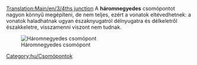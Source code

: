 [[Translation:Main/en/3/4ths junction]]{{hu/Csomópontmenü}}
A '''háromnegyedes''' csomópontot nagyon könnyű megépíteni, de nem teljes, ezért a vonatok eltévedhetnek: a vonatok haladhatnak ugyan északnyugatról délnyugatra és délkeletről északkeletre, visszamenni viszont nem tudnak.

[[File:en/3.4ths junction.png|center|frame|Háromnegyedes csomópont]]

{{Template:Csomópontok tulajdonságai/Hu|Olcsó|1|2|2|2|1|0|1|1|0|0|0||Vonat lerobbanása legfeljebb két pályára hat.|
*Az északkeletről vagy délnyugatról közelítő vonatok nem tudnak balra fordulni.
*Kicsi.
*Emelkedő csak az egyik fővonalon van.
*Gyors sorozatgyártásra használható.
*Az egyik irányban a vonatok nem kényszerülnek lassulásra, vagy csak kicsit lassulnak, és nem akadályozzák magukat.
}}

[[Category:hu/Csomópontok]]